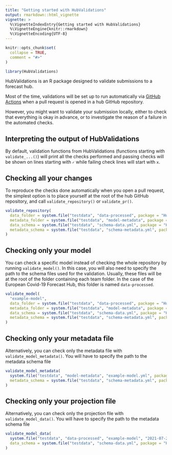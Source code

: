```yaml
---
title: "Getting started with HubValidations"
output: rmarkdown::html_vignette
vignette: >
  %\VignetteIndexEntry{Getting started with HubValidations}
  %\VignetteEngine{knitr::rmarkdown}
  %\VignetteEncoding{UTF-8}
---
```


```r
knitr::opts_chunk$set(
  collapse = TRUE,
  comment = "#>"
)
```

```r
library(HubValidations)
```

HubValidations is an R package designed to validate submissions to a forecast hub.

Most of the time, validations will be set up to run automatically via [GitHub Actions](https://github.com/features/actions) when a pull request is opened in a hub GitHub repository.

However, you might want to validate your submission locally, either to check that everything is okay in advance, or to investigate the reason of a failure in the automated checks.

## Interpreting the output of HubValidations

By default, validation functions from HubValidations (functions starting with `validate_...()`) will print all the checks performed and passing checks will be shown on lines starting with `✓` while failing check lines will start with `x`.

## Checking all your changes

To reproduce the checks done automatically when you open a pull request, the simplest option is to place yourself at the root of the hub GitHub repository, and call `validate_repository()` or `validate_pr()`. 

```r
validate_repository(
  data_folder = system.file("testdata", "data-processed", package = "HubValidations"),
  metadata_folder = system.file("testdata", "model-metadata", package = "HubValidations"),
  data_schema = system.file("testdata", "schema-data.yml", package = "HubValidations"),
  metadata_schema = system.file("testdata", "schema-metadata.yml", package = "HubValidations")
)
```

## Checking only your model

You can check a specific model instead of checking the whole repository by running `validate_model()`. In this case, you will also need to specify the path to the schema files used for the validation. Usually, these files will be at the root of the folder containing each team folder. In the case of the European Covid-19 Forecast Hub, this folder is named `data-processed`.

```r
validate_model(
  "example-model",
  data_folder = system.file("testdata", "data-processed", package = "HubValidations"),
  metadata_folder = system.file("testdata", "model-metadata", package = "HubValidations"),
  data_schema = system.file("testdata", "schema-data.yml", package = "HubValidations"),
  metadata_schema = system.file("testdata", "schema-metadata.yml", package = "HubValidations")
)
```

## Checking only your metadata file

Alternatively, you can check only the metadata file with `validate_model_metadata()`. You will have to specify the path to the metadata schema file

```r
validate_model_metadata(
  system.file("testdata", "model-metadata", "example-model.yml", package = "HubValidations"),
  metadata_schema = system.file("testdata", "schema-metadata.yml", package = "HubValidations")
)
```

## Checking only your projection file

Alternatively, you can check only the projection file with `validate_model_data()`. You will have to specify the path to the metadata schema file

```r
validate_model_data(
  system.file("testdata", "data-processed", "example-model", "2021-07-26-example-model.csv", package = "HubValidations"),
  data_schema = system.file("testdata", "schema-data.yml", package = "HubValidations")
)
```
